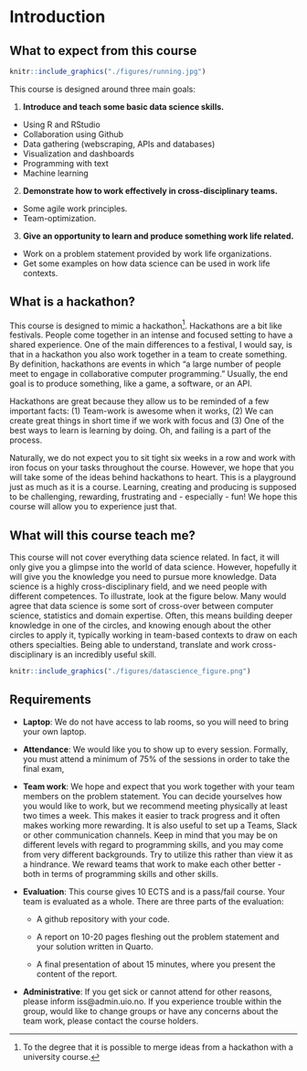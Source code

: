 # Introduction {.unnumbered}

## What to expect from this course

```r
knitr::include_graphics("./figures/running.jpg")
```

This course is designed around three main goals:

1.  **Introduce and teach some basic data science skills.**

-   Using R and RStudio
-   Collaboration using Github
-   Data gathering (webscraping, APIs and databases)
-   Visualization and dashboards
-   Programming with text
-   Machine learning

2.  **Demonstrate how to work effectively in cross-disciplinary teams.**

-   Some agile work principles.
-   Team-optimization.

3.  **Give an opportunity to learn and produce something work life related.**

-   Work on a problem statement provided by work life organizations.
-   Get some examples on how data science can be used in work life contexts.

## What is a hackathon?

This course is designed to mimic a hackathon[^index-1]. Hackathons are a bit like festivals. People come together in an intense and focused setting to have a shared experience. One of the main differences to a festival, I would say, is that in a hackathon you also work together in a team to create something. By definition, hackathons are events in which "a large number of people meet to engage in collaborative computer programming." Usually, the end goal is to produce something, like a game, a software, or an API.

[^index-1]: To the degree that it is possible to merge ideas from a hackathon with a university course.

Hackathons are great because they allow us to be reminded of a few important facts: (1) Team-work is awesome when it works, (2) We can create great things in short time if we work with focus and (3) One of the best ways to learn is learning by doing. Oh, and failing is a part of the process.

Naturally, we do not expect you to sit tight six weeks in a row and work with iron focus on your tasks throughout the course. However, we hope that you will take some of the ideas behind hackathons to heart. This is a playground just as much as it is a course. Learning, creating and producing is supposed to be challenging, rewarding, frustrating and - especially - fun! We hope this course will allow you to experience just that.

## What will this course teach me?

This course will not cover everything data science related. In fact, it will only give you a glimpse into the world of data science. However, hopefully it will give you the knowledge you need to pursue more knowledge. Data science is a highly cross-disciplinary field, and we need people with different competences. To illustrate, look at the figure below. Many would agree that data science is some sort of cross-over between computer science, statistics and domain expertise. Often, this means building deeper knowledge in one of the circles, and knowing enough about the other circles to apply it, typically working in team-based contexts to draw on each others specialties. Being able to understand, translate and work cross-disciplinary is an incredibly useful skill.

```r
knitr::include_graphics("./figures/datascience_figure.png")
```

## Requirements

-   **Laptop**: We do not have access to lab rooms, so you will need to bring your own laptop.

-   **Attendance**: We would like you to show up to every session. Formally, you must attend a minimum of 75% of the sessions in order to take the final exam,

-   **Team work**: We hope and expect that you work together with your team members on the problem statement. You can decide yourselves how you would like to work, but we recommend meeting physically at least two times a week. This makes it easier to track progress and it often makes working more rewarding. It is also useful to set up a Teams, Slack or other communication channels. Keep in mind that you may be on different levels with regard to programming skills, and you may come from very different backgrounds. Try to utilize this rather than view it as a hindrance. We reward teams that work to make each other better - both in terms of programming skills and other skills.

-   **Evaluation**: This course gives 10 ECTS and is a pass/fail course. Your team is evaluated as a whole. There are three parts of the evaluation:

    -   A github repository with your code.

    -   A report on 10-20 pages fleshing out the problem statement and your solution written in Quarto.

    -   A final presentation of about 15 minutes, where you present the content of the report.

-   **Administrative**: If you get sick or cannot attend for other reasons, please inform iss\@admin.uio.no. If you experience trouble within the group, would like to change groups or have any concerns about the team work, please contact the course holders.
